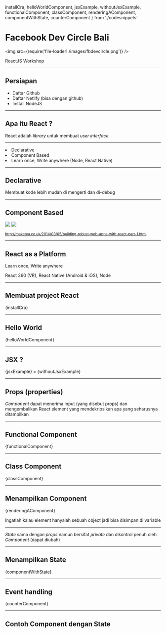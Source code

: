 
  installCra,
  helloWorldComponent,
  jsxExample,
  withoutJsxExample,
  functionalComponent,
  classComponent,
  renderingAComponent,
  componentWithState,
  counterComponent
} from './codesnippets'

<Head>
  <title>DevCBali Workshop</title>
</Head>


# Facebook Dev Circle Bali

<img src={require('file-loader!./images/fbdevcircle.png')} />

ReactJS Workshop

---

## Persiapan

- Daftar Github
- Daftar Netlify (bisa dengan github)
- Install NodeJS

---

## Apa itu React ?

React adalah *library* untuk membuat *user interface*

---

<Appear>
  <li>Declarative</li>
  <li>Component Based</li>
  <li>Learn once, Write anywhere (Node, React Native)</li>
</Appear>

---

## Declarative

Membuat kode lebih mudah di mengerti dan di-debug

---

## Component Based

<ComponentBasedContent>
<img src="https://www.maketea.co.uk/images/2014-03-05-robust-web-apps-with-react-part-1/wireframe.png" style={{maxHeight: 400, width: 'auto', height: 'auto', padding: 20 }} />
<img src="https://www.maketea.co.uk/images/2014-03-05-robust-web-apps-with-react-part-1/wireframe_deconstructed.png" style={{maxHeight: 400, width: 'auto', height: 'auto', padding: 20}} />
</ComponentBasedContent>

<small><a target="_blank" href="http://maketea.co.uk/2014/03/05/building-robust-web-apps-with-react-part-1.html">http://maketea.co.uk/2014/03/05/building-robust-web-apps-with-react-part-1.html</a></small>

---

## React as a Platform

Learn once, Write anywhere

React 360 (VR), React Native (Android & iOS), Node

---

## Membuat project React

<CodeBlock language="shell">
{installCra}
</CodeBlock>

---


## Hello World

<CodeBlock language="jsx">
{helloWorldComponent}
</CodeBlock>

---

## JSX ?
<CodeBlock language="jsx" fontSize="24px">
{jsxExample}
</CodeBlock>
=
<CodeBlock language="jsx" fontSize="24px">
{withoutJsxExample}
</CodeBlock>

---

## Props (properties)

*Component* dapat menerima input (yang disebut props) dan mengembalikan React element yang mendekripsikan apa yang seharusnya ditampilkan

---

## Functional Component

<CodeBlock language="jsx">
{functionalComponent}
</CodeBlock>

---

## Class Component

<CodeBlock language="jsx">
{classComponent}
</CodeBlock>

---

## Menampilkan Component

<CodeBlock language="jsx">
{renderingAComponent}
</CodeBlock>

Ingatlah kalau element hanyalah sebuah object jadi bisa disimpan di variable

---

*State* sama dengan *props* namun bersifat *private* dan dikontrol penuh oleh *Component* (dapat diubah)

---

## Menampilkan State

<CodeBlock language="jsx">
{componentWithState}
</CodeBlock>

---

## Event handling

<CodeBlock language="jsx" fontSize="18px">
{counterComponent}
</CodeBlock>

---

## Contoh Component dengan State

<Counter />
